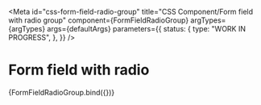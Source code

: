 <!-- @license CC0-1.0 -->


<Meta
  id="css-form-field-radio-group"
  title="CSS Component/Form field with radio group"
  component={FormFieldRadioGroup}
  argTypes={argTypes}
  args={defaultArgs}
  parameters={{
    status: {
      type: "WORK IN PROGRESS",
    },
  }}
/>

# Form field with radio

<Canvas>
  <Story name="Default" args={exampleArgs}>
    {FormFieldRadioGroup.bind({})}
  </Story>
</Canvas>

<ArgsTable story="Default" />
